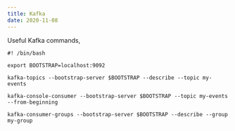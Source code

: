 ```yaml
---
title: Kafka
date: 2020-11-08
---
```


Useful Kafka commands,

```shell
#! /bin/bash

export BOOTSTRAP=localhost:9092

kafka-topics --bootstrap-server $BOOTSTRAP --describe --topic my-events

kafka-console-consumer --bootstrap-server $BOOTSTRAP --topic my-events --from-beginning

kafka-consumer-groups --bootstrap-server $BOOTSTRAP --describe --group my-group
```
